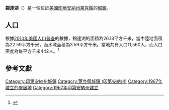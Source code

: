 {{noteTA
|G1=USState
|G2=地名
|G3=Unit
}}
{{Infobox settlement
|name            = 錫達湖
|native_name = Cedar Lake
|settlement_type          = [[鎮|城鎮]]
|image_skyline            = Cedar_Lake_looking_west.jpg
|imagesize                = 250px
|image_map                = Lake County Indiana Incorporated and Unincorporated areas Cedar Lake Highlighted 1811062.svg
|mapsize                  = 250px
|subdivision_type         = [[世界政區索引|國家]]
|subdivision_type1        = [[美国州份|州份]]
|subdivision_type2        = [[印地安納州行政區劃|縣]]
|subdivision_name         = [[美国|美国]]
|subdivision_name1        = [[印地安納州|印地安納州]]
|subdivision_name2        = [[萊克縣_(印地安納州)|萊克縣]]
|elevation_ft             = 709
|elevation_m              = 216
|timezone                 = [[北美中部时区|CST]]
|area_total_km2           = 26.18
|area_land_km2            = 22.59
|area_water_km2           = 3.59
|area_total_sq_mi         = 
|area_land_sq_mi          = 
|area_water_sq_mi         = 
|population_as_of         = [[2010年美國人口普查|2010]]
|population_footnotes     = 
|population_total         = 11560
|population_density_km2   = auto
|population_density_sq_mi = auto
|utc_offset               = -6
|coordinates              = {{coord|41|22|02|N|87|26|18|W|display=inline,title}}
| coor_pinpoint           = 
| coordinates_footnotes   = 
|timezone_DST             = CST
|utc_offset_DST           = -6
|postal_code_type         = [[美國郵區編號|郵區編號]]
|postal_code              = 46303
|area_code                = [[北美电话区号219|219]]
|blank_name = [[地名信息系统|GNIS ID]]
|blank_info = 432282<ref name="GNIS">{{cite gnis|432282|Cedar Lake}}</ref>
}}
'''錫達湖'''（{{lang-en|Cedar Lake}}）是一個位於[[美國|美國]][[印地安納州|印地安納州]][[萊克縣_(印地安納州)|萊克縣]]的[[鎮|城鎮]]。

== 人口 ==
根據[[2010年美國人口普查|2010年美國人口普查]]的數據，錫達湖的面積為26.18平方千米，當中陸地面積為22.59平方千米，而水域面積為3.59平方千米。當地共有人口11,560人，而人口密度為每平方千米442人。<ref name="GR8">{{cite web|url=http://factfinder2.census.gov|publisher=[[美国人口调查局|美国人口调查局]]|accessdate=2011-05-14|title=American FactFinder|archive-date=2013-09-11|archive-url=https://web.archive.org/web/20130911234518/http://factfinder2.census.gov/|dead-url=no}}</ref>

== 參考文獻 ==
{{reflist}}

{{萊克縣 (印地安納州)}}
{{Authority control}}

{{DEFAULTSORT:Cedar Lake, Indiana}}
[[Category:印第安納州城鎮|Category:印第安納州城鎮]]
[[Category:萊克縣城鎮_(印第安納州)|Category:萊克縣城鎮 (印第安納州)]]
[[Category:1967年建立的聚居地|Category:1967年建立的聚居地]]
[[Category:1967年印第安納州建立|Category:1967年印第安納州建立]]

{{Indiana-geo-stub}}
